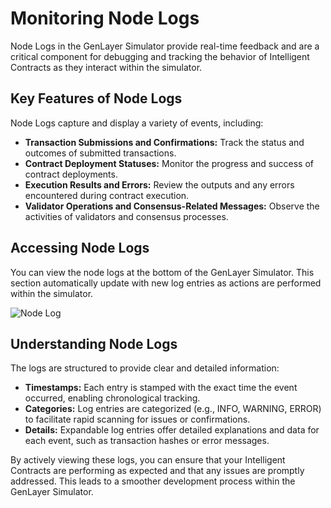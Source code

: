 # Monitoring Node Logs

Node Logs in the GenLayer Simulator provide real-time feedback and are a critical component for debugging and tracking the behavior of Intelligent Contracts as they interact within the simulator.

## Key Features of Node Logs

Node Logs capture and display a variety of events, including:

- **Transaction Submissions and Confirmations:** Track the status and outcomes of submitted transactions.
- **Contract Deployment Statuses:** Monitor the progress and success of contract deployments.
- **Execution Results and Errors:** Review the outputs and any errors encountered during contract execution.
- **Validator Operations and Consensus-Related Messages:** Observe the activities of validators and consensus processes.

## Accessing Node Logs

You can view the node logs at the bottom of the GenLayer Simulator. This section automatically update with new log entries as actions are performed within the simulator.

![Node Log](/node-logs.png)

## Understanding Node Logs

The logs are structured to provide clear and detailed information:

- **Timestamps:** Each entry is stamped with the exact time the event occurred, enabling chronological tracking.
- **Categories:** Log entries are categorized (e.g., INFO, WARNING, ERROR) to facilitate rapid scanning for issues or confirmations.
- **Details:** Expandable log entries offer detailed explanations and data for each event, such as transaction hashes or error messages.

By actively viewing these logs, you can ensure that your Intelligent Contracts are performing as expected and that any issues are promptly addressed. This leads to a smoother development process within the GenLayer Simulator.